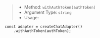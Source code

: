 > * Method: `withAuthToken(authToken)`
> * Argument Type: `string`
> * Usage:

```tsx
const adapter = createChatAdapter()
    .withAuthToken(authToken);
```
